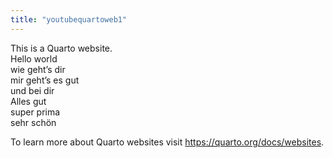 ```yaml
---
title: "youtubequartoweb1"
---
```


This is a Quarto website.<br>
Hello world<br>
wie geht's dir<br>
mir geht's es gut<br>
und bei dir<br>
Alles gut <br>
super prima<br>
sehr schön

To learn more about Quarto websites visit <https://quarto.org/docs/websites>.
